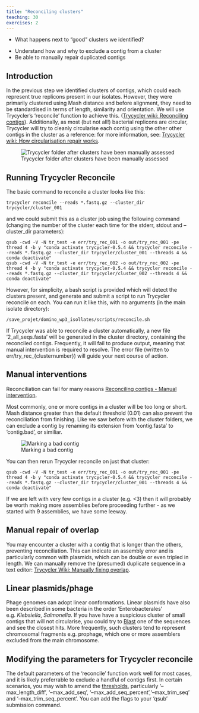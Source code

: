 ```yaml
---
title: "Reconciling clusters"
teaching: 30
exercises: 2
---
```


:::::::::::::::::::::::::::::::::::::: questions 

- What happens next to "good" clusters we identified?

::::::::::::::::::::::::::::::::::::::::::::::::

::::::::::::::::::::::::::::::::::::: objectives

- Understand how and why to exclude a contig from a cluster
- Be able to manually repair duplicated contigs

::::::::::::::::::::::::::::::::::::::::::::::::

## Introduction

In the previous step we identified clusters of contigs, which could each represent true replicons present in our isolates. However, they were primarily clustered using Mash distance and before alignment, they need to be standardised in terms of length, similarity and orientation. We will use Trycycler's 'reconcile' function to achieve this.
([Trycycler wiki: Reconciling contigs](https://github.com/rrwick/Trycycler/wiki/Reconciling-contigs)). Additionally, as most (but not all!) bacterial replicons are circular, Trycycler will try to cleanly circularise each contig using the other other contigs in the cluster as a reference: for more information, see: [Trycycler wiki: How circularisation repair works](https://github.com/rrwick/Trycycler/wiki/How-circularisation-repair-works).

![Trycycler folder after clusters have been manually assessed](fig/folder4.jpg){alt='Trycycler folder after clusters have been manually assessed'}

## Running Trycycler Reconcile

The basic command to reconcile a cluster looks like this:
```
trycycler reconcile --reads *.fastq.gz --cluster_dir trycycler/cluster_001 
```
and we could submit this as a cluster job using the following command (changing the number of the cluster each time for the stderr, stdout and --cluster_dir parameters):
```
qsub -cwd -V -N tr_test -e err/try_rec_001 -o out/try_rec_001 -pe thread 4 -b y "conda activate trycycler-0.5.4 && trycycler reconcile --reads *.fastq.gz --cluster_dir trycycler/cluster_001 --threads 4 && conda deactivate"
qsub -cwd -V -N tr_test -e err/try_rec_002 -o out/try_rec_002 -pe thread 4 -b y "conda activate trycycler-0.5.4 && trycycler reconcile --reads *.fastq.gz --cluster_dir trycycler/cluster_002 --threads 4 && conda deactivate"
```
However, for simplicity, a bash script is provided which will detect the clusters present, and generate and submit a script to run Trycycler reconcile on each. You can run it like this, with no arguments (in the main isolate directory):
```
/save_projet/domino_wp3_isollates/scripts/reconcile.sh
```
If Trycycler was able to reconcile a cluster automatically, a new file '2_all_seqs.fasta' will be generated in the cluster directory, containing the reconciled contigs. Frequently, it will fail to produce output, meaning that manual intervention is required to resolve. The error file (written to err/try_rec_{clusternumber}) will guide your next course of action.

## Manual interventions

Reconciliation can fail for many reasons [Reconciling contigs - Manual intervention](https://github.com/rrwick/Trycycler/wiki/Reconciling-contigs#manual-intervention).

Most commonly, one or more contigs in a cluster will be too long or short. Mash distance greater than the default threshold (0.01) can also prevent the reconciliation from finishing. Like we saw before with the cluster folders, we can exclude a contig by renaming its extension from 'contig.fasta' to 'contig.bad', or similiar. 

![Marking a bad contig](fig/bad_contig.jpg){alt='Marking a bad contig'}

You can then rerun Trycycler reconcile on just that cluster:
```
qsub -cwd -V -N tr_test -e err/try_rec_001 -o out/try_rec_001 -pe thread 4 -b y "conda activate trycycler-0.5.4 && trycycler reconcile --reads *.fastq.gz --cluster_dir trycycler/cluster_001 --threads 4 && conda deactivate"
```
If we are left with very few contigs in a cluster (e.g. <3) then it will probably be worth making more assemblies before proceeding further - as we started with 9 assemblies, we have some leeway.

## Manual repair of overlap

You may encounter a cluster with a contig that is longer than the others, preventing reconciliation. This can indicate an assembly error and is particularly common with plasmids, which can be double or even tripled in length. We can manually remove the (presumed) duplicate sequence in a text editor: [Trycycler Wiki: Manually fixing overlap](https://github.com/rrwick/Trycycler/wiki/FAQ-and-miscellaneous-tips#manually-fixing-overlap).

## Linear plasmids/phage

Phage genomes can adopt linear conformations. Linear plasmids have also been described in some bacteria in the order 'Enterobacterales' e.g. *Klebsiella*, *Salmonella*. If you have have a suspicious cluster of small contigs that will not circularise, you could try to [Blast](https://www.ncbi.nlm.nih.gov/geo/query/blast.html) one of the sequences and see the closest hits. More frequently, such clusters tend to represent chromosomal fragments e.g. prophage, which one or more assemblers excluded from the main chromosome.

## Modifying the parameters for Trycycler reconcile

The default parameters of the 'reconcile' function work well for most cases, and it is likely preferrable to exclude a handful of contigs first. In certain scenarios, you may wish to amend the [thresholds](https://github.com/rrwick/Trycycler/wiki/Reconciling-contigs#settings), particularly '--max_length_diff', '--max_add_seq', '--max_add_seq_percent','--max_trim_seq' and '--max_trim_seq_percent'. You can add the flags to your 'qsub' submission command.

[r-markdown]: https://rmarkdown.rstudio.com/
